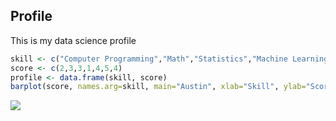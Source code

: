 ## Profile

This is my data science profile

```{r, echo=FALSE}
skill <- c("Computer Programming","Math","Statistics","Machine Learning","Domain Expertise","Communication/Presentation", "Data Visualization")
score <- c(2,3,3,1,4,5,4)
profile <- data.frame(skill, score)
barplot(score, names.arg=skill, main="Austin", xlab="Skill", ylab="Score")
```
![](testrepo/DataScienceProfile.PNG)
